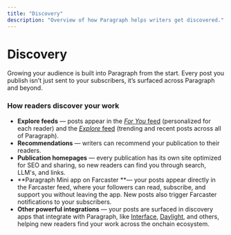 ```yaml
---
title: "Discovery"
description: "Overview of how Paragraph helps writers get discovered."
---
```


# **Discovery**

Growing your audience is built into Paragraph from the start. Every post you publish isn’t just sent to your subscribers, it’s surfaced across Paragraph and beyond.

### **How readers discover your work**

- **Explore feeds** — posts appear in the [_For You_ feed](https://paragraph.com/home) (personalized for each reader) and the [_Explore_ feed](https://paragraph.com/explore) (trending and recent posts across all of Paragraph).
- **Recommendations** — writers can recommend your publication to their readers.
- **Publication homepages** — every publication has its own site optimized for SEO and sharing, so new readers can find you through search, LLM's, and links.
- **Paragraph Mini app on Farcaster **— your posts appear directly in the Farcaster feed, where your followers can read, subscribe, and support you without leaving the app. New posts also trigger Farcaster notifications to your subscribers.
- **Other powerful integrations** — your posts are surfaced in discovery apps that integrate with Paragraph, like [Interface](https://www.interface.social/), [Daylight](https://www.daylight.xyz/), and others, helping new readers find your work across the onchain ecosystem.